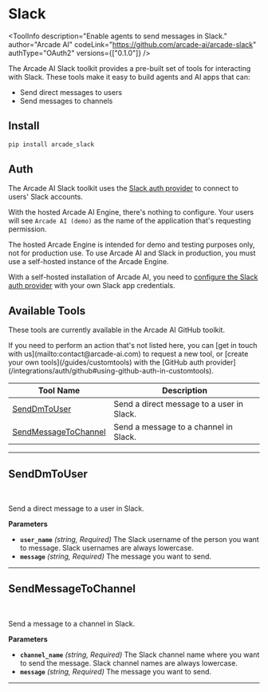 # Slack


<ToolInfo
  description="Enable agents to send messages in Slack."
  author="Arcade AI"
  codeLink="https://github.com/arcade-ai/arcade-slack"
  authType="OAuth2"
  versions={["0.1.0"]}
/>

<Badges repo="arcadeai/arcade_slack" />

The Arcade AI Slack toolkit provides a pre-built set of tools for interacting with
Slack. These tools make it easy to build agents and AI apps that can:

- Send direct messages to users
- Send messages to channels

## Install

```bash
pip install arcade_slack
```

## Auth

The Arcade AI Slack toolkit uses the
[Slack auth provider](/integrations/auth/slack) to connect to users' Slack
accounts.

With the hosted Arcade AI Engine, there's nothing to configure. Your users will see
`Arcade AI (demo)` as the name of the application that's requesting permission.

<Warning type="warning" emoji="⚠️">
  The hosted Arcade Engine is intended for demo and testing purposes only, not
  for production use. To use Arcade AI and Slack in production, you must
  use a self-hosted instance of the Arcade Engine.
</Warning>

With a self-hosted installation of Arcade AI, you need to
[configure the Slack auth provider](/integrations/auth/slack#configuring-slack-auth)
with your own Slack app credentials.

## Available Tools

These tools are currently available in the Arcade AI GitHub toolkit.

<Tip>
  If you need to perform an action that's not listed here, you can [get in touch
  with us](mailto:contact@arcade-ai.com) to request a new tool, or [create your
  own tools](/guides/customtools) with the [GitHub auth
  provider](/integrations/auth/github#using-github-auth-in-customtools).
</Tip>

| Tool Name                   | Description                                  |
|-----------------------------|----------------------------------------------|
| [SendDmToUser](#senddmtouser)             | Send a direct message to a user in Slack.         |
| [SendMessageToChannel](#sendmessagetochannel) | Send a message to a channel in Slack.             |

---

## SendDmToUser
<br />
<TabbedCodeBlock tabs={[
  {
    label: 'Example: Calling LLM that executes the tool',
    content: {
      Python: ['/examples/integrations/toolkits/slack/send_dm_to_user_example_1.py'],
      JavaScript: ['Coming Soon'],
    },
  },
  {
    label: 'Example: Calling the Tool with User Authorization',
    content: {
      Python: ['/examples/integrations/toolkits/slack/send_dm_to_user_example_2.py'],
      JavaScript: ['Coming Soon'],
    },
  },
]} />

Send a direct message to a user in Slack.

**Parameters**

- **`user_name`** _(string, Required)_ The Slack username of the person you want to message. Slack usernames are always lowercase.
- **`message`** _(string, Required)_ The message you want to send.

---

## SendMessageToChannel
<br />
<TabbedCodeBlock tabs={[
  {
    label: 'Example: Calling LLM that executes the tool',
    content: {
      Python: ['/examples/integrations/toolkits/slack/send_message_to_channel_example_1.py'],
      JavaScript: ['Coming Soon'],
    },
  },
  {
    label: 'Example: Calling the Tool with User Authorization',
    content: {
      Python: ['/examples/integrations/toolkits/slack/send_message_to_channel_example_2.py'],
      JavaScript: ['Coming Soon'],
    },
  },
]} />

Send a message to a channel in Slack.

**Parameters**

- **`channel_name`** _(string, Required)_ The Slack channel name where you want to send the message. Slack channel names are always lowercase.
- **`message`** _(string, Required)_ The message you want to send.

---
